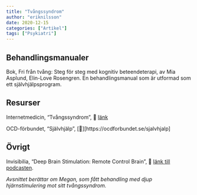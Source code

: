 ```yaml
---
title: "Tvångssyndrom"
author: "eriknilsson"
date: 2020-12-15
categories: ["Artikel"]
tags: ["Psykiatri"]
---
```




## Behandlingsmanualer

Bok, Fri från tvång: Steg för steg med kognitiv beteendeterapi, av Mia Asplund, Elin-Love Rosengren. En behandlingsmanual som är utformad som ett självhjälpsprogram.

## Resurser

Internetmedicin, "Tvångssyndrom", &#x1F517; [länk](https://www.internetmedicin.se/page.aspx?id=804)

OCD-förbundet, "Självhjälp", [&#x1F517;][https://ocdforbundet.se/sjalvhjalp]

## Övrigt

Invisibilia, "Deep Brain Stimulation: Remote Control Brain", &#x1F517; [länk till podcasten](https://www.npr.org/2019/03/29/707908959/deep-brain-stimulation-remote-control-brain?t=1555948958600).

_Avsnittet berättar om Megan, som fått behandling med djup hjärnstimulering mot sitt tvångssyndrom._
